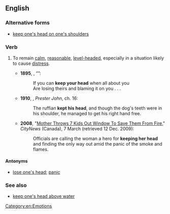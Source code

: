 ==English==

===Alternative forms===
* [[keep one's head on one's shoulders]]

===Verb===
{{head|en|verb|head=[[keep]] [[one]][['s]] [[head]]}}

# {{context|idiomatic|lang=en}} To remain [[calm]], [[reasonable]], [[level-headed]], especially in a situation likely to cause [[distress]].
#* '''1895''', {{w|Rudyard Kipling}}, “{{w|If—}}”:
#*: If you can '''keep your head''' when all about you
#*: Are losing theirs and blaming it on you . . .
#* '''1910''', {{w|John Buchan}}, ''Prester John'', ch. 16:
#*: The ruffian '''kept his head''', and though the dog's teeth were in his shoulder, he managed to get his right hand free.
#* '''2008''', "[http://www.citytv.com/toronto/citynews/news/local/article/21272--mother-throws-7-kids-out-window-to-save-them-from-fire Mother Throws 7 Kids Out Window To Save Them From Fire]," ''CityNews'' (Canada), 7 March (retrieved 12 Dec. 2009): 
#*: Officials are calling the woman a hero for '''keeping her head''' and finding the only way out amid the panic of the smoke and flames.

====Antonyms====
* [[lose one's head]]; [[panic]]

===See also===
* [[keep one's head above water]]

[[Category:en:Emotions]]